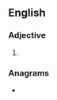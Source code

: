 ==English==

===Adjective===
{{head|en|adjective superlative form}}

# {{en-superlative of|batty}}

===Anagrams===
* {{anagrams|en|Battiste|bitstate}}